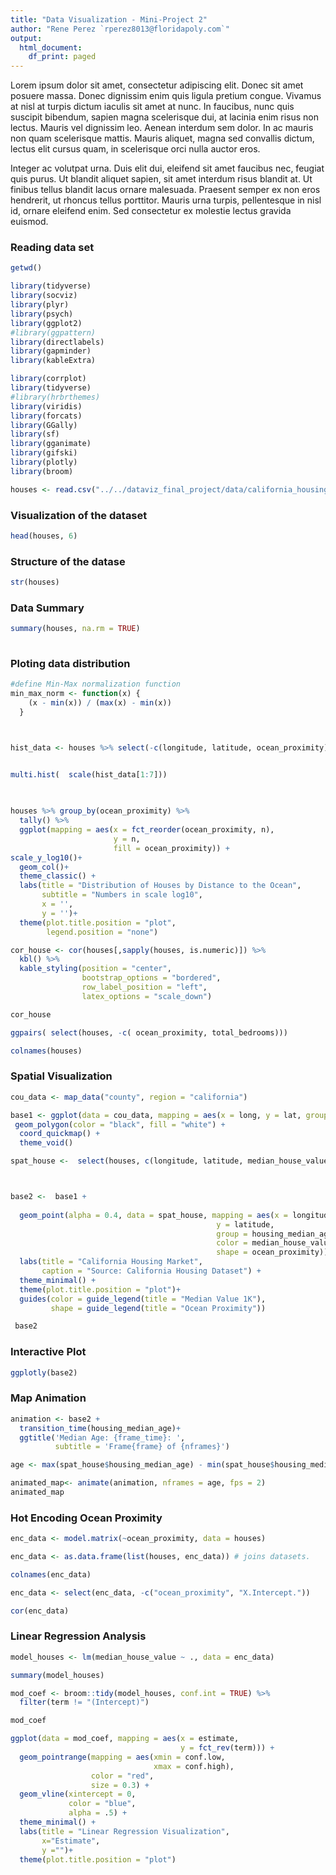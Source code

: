 ```yaml
---
title: "Data Visualization - Mini-Project 2"
author: "Rene Perez `rperez8013@floridapoly.com`"
output:
  html_document:
    df_print: paged
---
```



Lorem ipsum dolor sit amet, consectetur adipiscing elit. Donec sit amet posuere massa. Donec dignissim enim quis ligula pretium congue. Vivamus at nisl at turpis dictum iaculis sit amet at nunc. In faucibus, nunc quis suscipit bibendum, sapien magna scelerisque dui, at lacinia enim risus non lectus. Mauris vel dignissim leo. Aenean interdum sem dolor. In ac mauris non quam scelerisque mattis. Mauris aliquet, magna sed convallis dictum, lectus elit cursus quam, in scelerisque orci nulla auctor eros.

Integer ac volutpat urna. Duis elit dui, eleifend sit amet faucibus nec, feugiat quis purus. Ut blandit aliquet sapien, sit amet interdum risus blandit at. Ut finibus tellus blandit lacus ornare malesuada. Praesent semper ex non eros hendrerit, ut rhoncus tellus porttitor. Mauris urna turpis, pellentesque in nisl id, ornare eleifend enim. Sed consectetur ex molestie lectus gravida euismod.



### Reading data set
```r
getwd()
```


```r
library(tidyverse)
library(socviz)
library(plyr)
library(psych)
library(ggplot2)
#library(ggpattern)
library(directlabels)
library(gapminder)
library(kableExtra)

library(corrplot)
library(tidyverse)
#library(hrbrthemes)
library(viridis)
library(forcats)
library(GGally)
library(sf)
library(gganimate)
library(gifski)
library(plotly)
library(broom)

```


```r
houses <- read.csv("../../dataviz_final_project/data/california_housing.csv")
```

### Visualization of the dataset

```r
head(houses, 6)
```

### Structure of the datase


```r
str(houses)
```

### Data Summary


```r
summary(houses, na.rm = TRUE)
 
```




### Ploting data distribution

```r
#define Min-Max normalization function
min_max_norm <- function(x) {
    (x - min(x)) / (max(x) - min(x))
  }



hist_data <- houses %>% select(-c(longitude, latitude, ocean_proximity))


multi.hist(  scale(hist_data[1:7]))
  
  

```











```r

houses %>% group_by(ocean_proximity) %>% 
  tally() %>% 
  ggplot(mapping = aes(x = fct_reorder(ocean_proximity, n),
                       y = n,
                       fill = ocean_proximity)) +
scale_y_log10()+
  geom_col()+
  theme_classic() +
  labs(title = "Distribution of Houses by Distance to the Ocean",
       subtitle = "Numbers in scale log10",
       x = '',
       y = '')+
  theme(plot.title.position = "plot",
        legend.position = "none")

```


```r
cor_house <- cor(houses[,sapply(houses, is.numeric)]) %>% 
  kbl() %>% 
  kable_styling(position = "center",
                bootstrap_options = "bordered",
                row_label_position = "left",
                latex_options = "scale_down")

cor_house
```


```r
ggpairs( select(houses, -c( ocean_proximity, total_bedrooms))) 
```


```r
colnames(houses)
```


### Spatial Visualization


```r
cou_data <- map_data("county", region = "california")
```


```r
base1 <- ggplot(data = cou_data, mapping = aes(x = long, y = lat, group = group)) +
 geom_polygon(color = "black", fill = "white") +
  coord_quickmap() +
  theme_void() 
```



```r


spat_house <-  select(houses, c(longitude, latitude, median_house_value, ocean_proximity,  housing_median_age))




```

```r
base2 <-  base1 +
  
  geom_point(alpha = 0.4, data = spat_house, mapping = aes(x = longitude,
                                              y = latitude,
                                              group = housing_median_age,
                                              color = median_house_value/1000,
                                              shape = ocean_proximity))+
  labs(title = "California Housing Market",
       caption = "Source: California Housing Dataset") +
  theme_minimal() +
  theme(plot.title.position = "plot")+
  guides(color = guide_legend(title = "Median Value 1K"),
         shape = guide_legend(title = "Ocean Proximity")) 

 base2 
```
### Interactive Plot

```r
ggplotly(base2)
```




### Map Animation

```r

animation <- base2 +
  transition_time(housing_median_age)+
  ggtitle('Median Age: {frame_time}: ',
          subtitle = 'Frame{frame} of {nframes}')

age <- max(spat_house$housing_median_age) - min(spat_house$housing_median_age) + 1

animated_map<- animate(animation, nframes = age, fps = 2)
animated_map

```




### Hot Encoding Ocean Proximity


```r
enc_data <- model.matrix(~ocean_proximity, data = houses)
```




```r
enc_data <- as.data.frame(list(houses, enc_data)) # joins datasets.
```

```r
colnames(enc_data)
```



```r
enc_data <- select(enc_data, -c("ocean_proximity", "X.Intercept."))
```



```r
cor(enc_data)
```


### Linear Regression Analysis


```r
model_houses <- lm(median_house_value ~ ., data = enc_data)
```


```r
summary(model_houses)
```


```r

mod_coef <- broom::tidy(model_houses, conf.int = TRUE) %>% 
  filter(term != "(Intercept)")


```


```r
mod_coef
```


```r
ggplot(data = mod_coef, mapping = aes(x = estimate,
                                      y = fct_rev(term))) +
  geom_pointrange(mapping = aes(xmin = conf.low,
                                xmax = conf.high),
                  color = "red",
                  size = 0.3) +
  geom_vline(xintercept = 0,
             color = "blue",
             alpha = .5) +
  theme_minimal() +
  labs(title = "Linear Regression Visualization",
       x="Estimate",
       y ="")+
  theme(plot.title.position = "plot")

```

